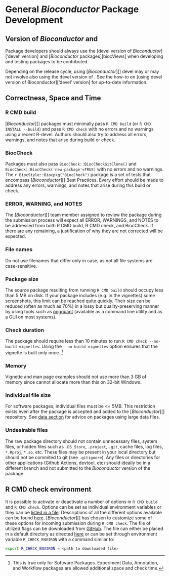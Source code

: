 # General _Bioconductor_ Package Development {#general}

## Version of _Bioconductor_ and <i class="fab fa-r-project"></i>

Package developers should always use the [devel version of _Bioconductor_]['devel' version] and
[_Bioconductor_ packages][biocViews] when developing and testing packages to be contributed.

Depending on the <i class="fab fa-r-project"></i> release cycle, using
[_Bioconductor_][] devel may or may not involve also using the devel version of
<i class="fab fa-r-project"></i>. See the how-to on [using devel version of
Bioconductor]['devel' version] for up-to-date information.

## Correctness, Space and Time {#correctness-space-and-time}

### R CMD build {#r-cmd-build}

[_Bioconductor_][] packages must minimally pass `R CMD build` (or `R CMD INSTALL
--build`) and pass `R CMD check` with no errors and no warnings using a recent
R-devel. Authors should also try to address all errors, warnings, and notes that
arise during build or check.

### BiocCheck {#bioccheck}

Packages must also pass `BiocCheck::BiocCheckGitClone()` and
`BiocCheck::BiocCheck('new-package'=TRUE)` with no errors and no warnings. The
`r BiocStyle::Biocpkg("BiocCheck")` package is a set of tests that encompass
[_Bioconductor_][] Best Practices. Every effort should be made to address any
errors, warnings, and notes that arise during this build or check.

### ERROR, WARNING, and NOTES {#error-warning-and-notes}

The [_Bioconductor_][] team member assigned to review
the package during the submission process will expect all ERROR, WARNINGS, and
NOTES to be addressed from both R CMD build, R CMD check, and BiocCheck. If
there are any remaining, a justification of why they are not corrected will be
expected.


### File names {#file-names}

Do not use filenames that differ only in case, as not all file systems are case-sensitive.

### Package size {#package-size}

The source package resulting from running `R CMD build` should occupy less than 5 MB on disk.
If your package includes (e.g. in the vignettes) some screenshots, this limit can be reached quite quickly. Their size can be reduced (often as much as 70%) in a lossy but quality-preserving manner by using tools such as [pngquant](https://pngquant.org/) (available as a command line utility and as a GUI on most systems).

### Check duration {#check-duration}

The package should require less than 10 minutes to run `R CMD check --no-build-vignettes`.
Using the `--no-build-vignettes` option ensures that the vignette is built only once.
^[This is true only for Software Packages.
Experiment Data, Annotation, and Workflow packages are allowed additional space and check time.]

### Memory {#memory}

Vignette and man page examples should not use more than 3 GB of memory since <i class="fab fa-r-project"></i> cannot allocate more than this on 32-bit Windows.

### Individual file size {#individual-file-size}

For software packages, individual files must be <= 5MB.
This restriction exists even after the package is accepted and added to the
[_Bioconductor_][] repository. See [data section](#data) for
advice on packages using large data files. 

### Undesirable files {#undesirable-files}

The raw package directory should not contain unnecessary files, system files, or
hidden files such as `.DS_Store`, `.project`, `.git`, cache files, log files,
`*.Rproj`, `*.so`, etc. These files may be present in your local directory but should not be commited to
git (see [`.gitignore`]{#gitignore}). Any files or directories for other
applications (Github Actions, devtool, etc) should ideally be in a different
branch and not submitted to the _Bioconductor_ version of the package. 

## R CMD check environment {#r-cmd-check-environment}

It is possible to activate or deactivate a number of options in `R CMD build` and `R CMD check`.
Options can be set as individual environment variables or they can be [listed in a file](https://cran.r-project.org/doc/manuals/r-release/R-exts.html#Checking-and-building-packages).
Descriptions of all the different options available can be found [here](https://cran.r-project.org/doc/manuals/r-devel/R-ints.html#Tools).
[_Bioconductor_][] has chosen to customize some of these options for incoming submission during `R CMD check`.
The file of utilized flags can be downloaded from [<i class="fab fa-github"></i> GitHub](https://github.com/Bioconductor/packagebuilder/blob/master/check.Renviron).
The file can either be placed in a default directory as directed [here](https://cran.r-project.org/doc/manuals/r-release/R-exts.html#Checking-and-building-packages) or can be set through environment variable `R_CHECK_ENVIRON` with a command similar to:

```bash
export R_CHECK_ENVIRON = <path to downloaded file>
```

